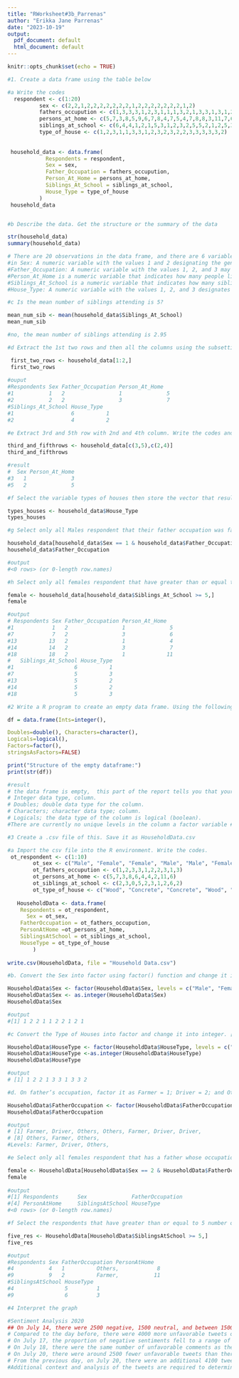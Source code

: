 ```yaml
---
title: "RWorksheet#3b_Parrenas"
author: "Erikka Jane Parrenas"
date: "2023-10-19"
output:
  pdf_document: default
  html_document: default
---
```


```r
knitr::opts_chunk$set(echo = TRUE)
```
```r
#1. Create a data frame using the table below

#a Write the codes
  respondent <- c(1:20)
          sex <- c(2,2,1,2,2,2,2,2,2,2,1,2,2,2,2,2,2,2,1,2)
          fathers_occupution <- c(1,3,3,3,1,2,3,1,1,1,3,2,1,3,3,1,3,1,2,1)
          persons_at_home <- c(5,7,3,8,5,9,6,7,8,4,7,5,4,7,8,8,3,11,7,6)
          siblings_at_school <- c(6,4,4,1,2,1,5,3,1,2,3,2,5,5,2,1,2,5,3,2)
          type_of_house <- c(1,2,3,1,1,3,3,1,2,3,2,3,2,2,3,3,3,3,3,2)
          
          
 household_data <- data.frame(
            Respondents = respondent,
            Sex = sex,
            Father_Occupation = fathers_occupution,
            Person_At_Home = persons_at_home,
            Siblings_At_School = siblings_at_school,
            House_Type = type_of_house
          )
 household_data


#b Describe the data. Get the structure or the summary of the data

str(household_data)
summary(household_data)

# There are 20 observations in the data frame, and there are 6 variables.There are 20 respondents in the dataset, and the variable is of the integer type.
#in Sex: A numeric variable with the values 1 and 2 designating the genders of men and women.
#Father_Occupation: A numeric variable with the values 1, 2, and 3 may indicate the occupation level.
#Person_At_Home is a numeric variable that indicates how many people live in each respondent's household.
#Siblings_At_School is a numeric variable that indicates how many siblings the respondent has enrolled in school.
#House_Type: A numeric variable with the values 1, 2, and 3 designates the various types of homes.

#c Is the mean number of siblings attending is 5?

mean_num_sib <- mean(household_data$Siblings_At_School)
mean_num_sib

#no, the mean number of siblings attending is 2.95

#d Extract the 1st two rows and then all the columns using the subsetting functions.Write the codes and its output

 first_two_rows <- household_data[1:2,]
 first_two_rows
 
#ouput
#Respondents Sex Father_Occupation Person_At_Home
#1           1   2                 1              5
#2           2   2                 3              7
#Siblings_At_School House_Type
#1                  6          1
#2                  4          2

#e Extract 3rd and 5th row with 2nd and 4th column. Write the codes and its result.

third_and_fifthrows <- household_data[c(3,5),c(2,4)]
third_and_fifthrows

#result
#  Sex Person_At_Home
#3   1              3
#5   2              5

#f Select the variable types of houses then store the vector that results as types_houses.Write the codes.

types_houses <- household_data$House_Type
types_houses

#g Select only all Males respondent that their father occupation was farmer. Write the codes and its output.

household_data[household_data$Sex == 1 & household_data$Father_Occupation == "farmer", ]
household_data$Father_Occupation

#output
#<0 rows> (or 0-length row.names)

#h Select only all females respondent that have greater than or equal to 5 number ofsiblings attending school. Write the codes and its outputs.

female <- household_data[household_data$Siblings_At_School >= 5,]
female

#output
# Respondents Sex Father_Occupation Person_At_Home
#1            1   2                 1              5
#7            7   2                 3              6
#13          13   2                 1              4
#14          14   2                 3              7
#18          18   2                 1             11
#   Siblings_At_School House_Type
#1                   6          1
#7                   5          3
#13                  5          2
#14                  5          2
#18                  5          3
```

```r
#2 Write a R program to create an empty data frame. Using the following codes:

df = data.frame(Ints=integer(),

Doubles=double(), Characters=character(),
Logicals=logical(),
Factors=factor(),
stringsAsFactors=FALSE)

print("Structure of the empty dataframe:")
print(str(df))

#result 
# the data frame is empty,  this part of the report tells you that your data frame has 5 variables and 0 rows of observations.
# Integer data type, column.
# Doubles; double data type for the column.
# Characters; character data type; column.
# Logicals; the data type of the column is logical (boolean).
#There are currently no unique levels in the column a factor variable # Factors with 0 levels.
```
```r
#3 Create a .csv file of this. Save it as HouseholdData.csv

#a Import the csv file into the R environment. Write the codes.
 ot_respondent <- c(1:10)
        ot_sex <- c("Male", "Female", "Female", "Male", "Male", "Female", "Female", "Male", "Female", "Male")
        ot_fathers_occupution <- c(1,2,3,3,1,2,2,3,1,3)
        ot_persons_at_home <- c(5,7,3,8,6,4,4,2,11,6)
        ot_siblings_at_school <- c(2,3,0,5,2,3,1,2,6,2)
        ot_type_of_house <- c("Wood", "Concrete", "Concrete", "Wood", "Semi-concrete", "Semi-concrete", "Wood", "Semi-concrete", "Semi-concrete", "Concrete")
        
   HouseholdData <- data.frame(
    Respondents = ot_respondent,
      Sex = ot_sex,
    FatherOccupation = ot_fathers_occupution,
    PersonAtHome =ot_persons_at_home,
    SiblingsAtSchool = ot_siblings_at_school,
    HouseType = ot_type_of_house
        )
        
write.csv(HouseholdData, file = "Household Data.csv")

#b. Convert the Sex into factor using factor() function and change it into integer.[Legend:Male = 1 and Female = 2]. Write the R codes and its output.  

HouseholdData$Sex <- factor(HouseholdData$Sex, levels = c("Male", "Female"))
HouseholdData$Sex <- as.integer(HouseholdData$Sex)
HouseholdData$Sex 

#output
#[1] 1 2 2 1 1 2 2 1 2 1

#c Convert the Type of Houses into factor and change it into integer. [Legend: Wood= 1; Congrete = 2; Semi-Congrete = 3]. Write the R codes and its output.

HouseholdData$HouseType <- factor(HouseholdData$HouseType, levels = c("Wood", "Concrete", "Semi-concrete"))
HouseholdData$HouseType <-as.integer(HouseholdData$HouseType)
HouseholdData$HouseType

#output
# [1] 1 2 2 1 3 3 1 3 3 2

#d. On father’s occupation, factor it as Farmer = 1; Driver = 2; and Others = 3. What is the R code and its output?

HouseholdData$FatherOccupation <- factor(HouseholdData$FatherOccupation, levels = c(1,2,3), labels = c("Farmer,", "Driver,", "Others,"))
HouseholdData$FatherOccupation

#output
# [1] Farmer, Driver, Others, Others, Farmer, Driver, Driver,
# [8] Others, Farmer, Others,
#Levels: Farmer, Driver, Others,

#e Select only all females respondent that has a father whose occupation is driver. Write the codes and its output.

female <- HouseholdData[HouseholdData$Sex == 2 & HouseholdData$FatherOccupation == "Driver",]
female
  
#output
#[1] Respondents      Sex              FatherOccupation
#[4] PersonAtHome     SiblingsAtSchool HouseType       
#<0 rows> (or 0-length row.names)

#f Select the respondents that have greater than or equal to 5 number of siblings attending school. Write the codes and its output.

five_res <- HouseholdData[HouseholdData$SiblingsAtSchool >= 5,]
five_res 

#output
#Respondents Sex FatherOccupation PersonAtHome
#4           4   1          Others,            8
#9           9   2          Farmer,           11
#SiblingsAtSchool HouseType
#4                5         1
#9                6         3

#4 Interpret the graph

#Sentiment Analysis 2020
## On July 14, there were 2500 negative, 1500 neutral, and between 1500 and 2000 pleasant attitudes stated in tweets on that day.
# Compared to the day before, there were 4000 more unfavorable tweets on July 15. Positive tweets witnessed an increase of between 3000 and 3500, while the number of neutral tweets rose from 2500 to 3000. 
# On July 17, the proportion of negative sentiments fell to a range of 3000–3500, that of neutral sentiments to almost 2000, and that of good sentiments to nearly 2500.
# On July 18, there were the same number of unfavorable comments as the day before, ranging between 3000 and 3500. Positive sentiments increased to 2500, while neutral sentiments rose to 2000.
# On July 20, there were around 2500 fewer unfavorable tweets than there were the day before. Positive sentiments declined to a range between 1500 and 2000, while neutral sentiments decreased to approximately 1500.
# From the previous day, on July 20, there were an additional 4100 tweets with negative sentiment on July 21. Positive feelings also rose from the previous day, nearly reaching 3500, while neutral sentiments rose from the day before, ranging between 2500 and 3000.
#Additional context and analysis of the tweets are required to determine the precise causes of these sentiment shifts
```
